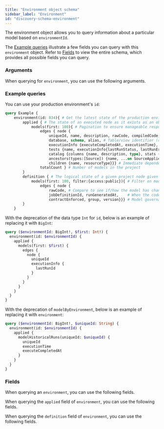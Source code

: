 ```yaml
---
title: "Environment object schema"
sidebar_label: "Environment"
id: "discovery-schema-environment"
---
```



The environment object allows you to query information about a particular model based on `environmentId`.

The [Example queries](#example-queries) illustrate a few fields you can query with this `environment` object. Refer to [Fields](#fields) to view the entire schema, which provides all possible fields you can query.

### Arguments

When querying for `environment`, you can use the following arguments.

<QueryArgsTable queryName="environment" useBetaAPI />

### Example queries

You can use your production environment's `id`:

```graphql
query Example {
	environment(id: 834){ # Get the latest state of the production environment
		applied { # The state of an executed node as it exists as an object in the database
			models(first: 100){ # Pagination to ensure manageable response for large projects
				edges { node {
					uniqueId, name, description, rawCode, compiledCode, # Basic properties
					database, schema, alias, # Table/view identifier (can also filter by)
					executionInfo {executeCompletedAt, executionTime}, # Metadata from when the model was built
					tests {name, executionInfo{lastRunStatus, lastRunError}}, # Latest test results
					catalog {columns {name, description, type}, stats {label, value}}, # Catalog info
					ancestors(types:[Source]) {name, ...on SourceAppliedStateNode {freshness{maxLoadedAt, freshnessStatus}}}, # Source freshness }
					children {name, resourceType}}} # Immediate dependencies in lineage
				totalCount } # Number of models in the project
		}
		definition { # The logical state of a given project node given its most recent manifest generated
			models(first: 100, filter:{access:public}){ # Filter on model access (or other properties)
				edges { node {
					rawCode, # Compare to see if/how the model has changed since the last build
					jobDefinitionId, runGeneratedAt,	# When the code was last compiled or run
					contractEnforced, group, version}}} # Model governance
		}
	}
```

With the deprecation of the data type `Int` for `id`, below is an example of replacing it with `BigInt`:

```graphql
query ($environmentId: BigInt!, $first: Int!) {
  environment(id: $environmentId) {
    applied {
      models(first: $first) {
        edges {
          node {
            uniqueId
            executionInfo {
              lastRunId
            }
          }
        }
      }
    }
  }
}

```

With the deprecation of `modelByEnvironment`, below is an example of replacing it with `environment`:

```graphql
query ($environmentId: BigInt!, $uniqueId: String) {
  environment(id: $environmentId) {
    applied {
      modelHistoricalRuns(uniqueId: $uniqueId) {
        uniqueId
        executionTime
        executeCompletedAt
      }
    }
  }
}
```

### Fields
When querying an `environment`, you can use the following fields.

<SchemaTable nodeName="Environment" useBetaAPI />

When querying the `applied` field of `environment`, you can use the following fields.
<SchemaTable nodeName="AppliedState" useBetaAPI />

When querying the `definition` field of `environment`, you can use the following fields.
<SchemaTable nodeName="DefinitionState" useBetaAPI />
